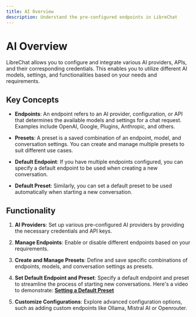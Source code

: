 ```yaml
---
title: AI Overview
description: Understand the pre-configured endpoints in LibreChat
---
```


# AI Overview

LibreChat allows you to configure and integrate various AI providers, APIs, and their corresponding credentials. This enables you to utilize different AI models, settings, and functionalities based on your needs and requirements.

## Key Concepts

- **Endpoints**: An endpoint refers to an AI provider, configuration, or API that determines the available models and settings for a chat request. Examples include OpenAI, Google, Plugins, Anthropic, and others.

- **Presets**: A preset is a saved combination of an endpoint, model, and conversation settings. You can create and manage multiple presets to suit different use cases.

- **Default Endpoint**: If you have multiple endpoints configured, you can specify a default endpoint to be used when creating a new conversation.

- **Default Preset**: Similarly, you can set a default preset to be used automatically when starting a new conversation.

## Functionality

1. **AI Providers**: Set up various pre-configured AI providers by providing the necessary credentials and API keys.

2. **Manage Endpoints**: Enable or disable different endpoints based on your requirements.

3. **Create and Manage Presets**: Define and save specific combinations of endpoints, models, and conversation settings as presets.

4. **Set Default Endpoint and Preset**: Specify a default endpoint and preset to streamline the process of starting new conversations. Here's a video to demonstrate: **[Setting a Default Preset](https://github.com/danny-avila/LibreChat/assets/110412045/bbde830f-18d9-4884-88e5-1bd8f7ac585d)**

5. **Customize Configurations**: Explore advanced configuration options, such as adding custom endpoints like Ollama, Mistral AI or Openrouter.
